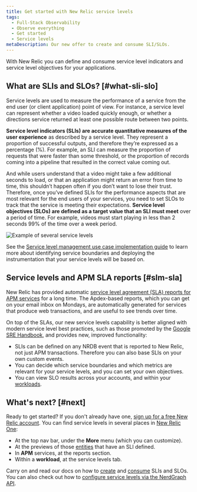 ```yaml
---
title: Get started with New Relic service levels
tags:
  - Full-Stack Observability
  - Observe everything
  - Get started
  - Service levels
metaDescription: Our new offer to create and consume SLI/SLOs.
---
```


With New Relic you can define and consume service level indicators and service level objectives for your applications. 

## What are SLIs and SLOs? [#what-sli-slo]

Service levels are used to measure the performance of a service from the end user (or client application) point of view. For instance, a service level can represent whether a video loaded quickly enough, or whether a directions service returned at least one possible route between two points. 

**Service level indicators (SLIs) are accurate quantitative measures of the user experience** as described by a service level. They represent a proportion of successful outputs, and therefore they’re expressed as a percentage (%). For example, an SLI can measure the proportion of requests that were faster than some threshold, or the proportion of records coming into a pipeline that resulted in the correct value coming out.

And while users understand that a video might take a few additional seconds to load, or that an application might return an error from time to time, this shouldn’t happen often if you don’t want to lose their trust. Therefore, once you’ve defined SLIs for the performance aspects that are most relevant for the end users of your services, you need to set SLOs to track that the service is meeting their expectations. **Service level objectives (SLOs) are defined as a target value that an SLI must meet** over a period of time. For example, videos must start playing in less than 2 seconds 99% of the time over a week period. 

![Example of several service levels](./images/service-levels-intro.png "Example of several service levels.png")

See the [Service level management use case implementation guide](/docs/new-relic-solutions/observability-maturity/uptime-performance-reliability/slm-implementation-guide/) to learn more about identifying service boundaries and deploying the instrumentation that your service levels will be based on.  

## Service levels and APM SLA reports [#slm-sla]

New Relic has provided automatic [service level agreement (SLA) reports for APM services](/docs/apm/reports/service-level-agreements/apm-sla-reports/) for a long time. The Apdex-based reports, which you can get on your email inbox on Mondays, are automatically generated for services that produce web transactions, and are useful to see trends over time.

On top of the SLAs, our new service levels capability is better aligned with modern service level best practices, such as those promoted by the [Google SRE Handbook](https://sre.google/books/), and provides new, improved functionality: 

* SLIs can be defined on any NRDB event that is reported to New Relic, not just APM transactions. Therefore you can also base SLIs on your own custom events.
* You can decide which service boundaries and which metrics are relevant for your service levels, and you can set your own objectives.
* You can view SLO results across your accounts, and within your [workloads](/docs/new-relic-one/use-new-relic-one/workloads/workloads-isolate-resolve-incidents-faster/).

## What's next? [#next]

Ready to get started? If you don't already have one, [sign up for a free New Relic account](https://newrelic.com/signup). You can find service levels in several places in [New Relic One](https://one.newrelic.com/):

* At the top nav bar, under the **More** menu (which you can customize).
* At the previews of those [entities](/docs/new-relic-one/use-new-relic-one/core-concepts/what-entity-new-relic/) that have an SLI defined.
* In **APM** services, at the reports section. 
* Within a **workload**, at the service levels tab.  

Carry on and read our docs on how to [create](/docs/service-level-management/create-slm) and [consume](/docs/service-level-management/consume-slm) SLIs and SLOs. You can also check out how to [configure service levels via the NerdGraph API](/docs/apis/nerdgraph/examples/nerdgraph-slm/).  

